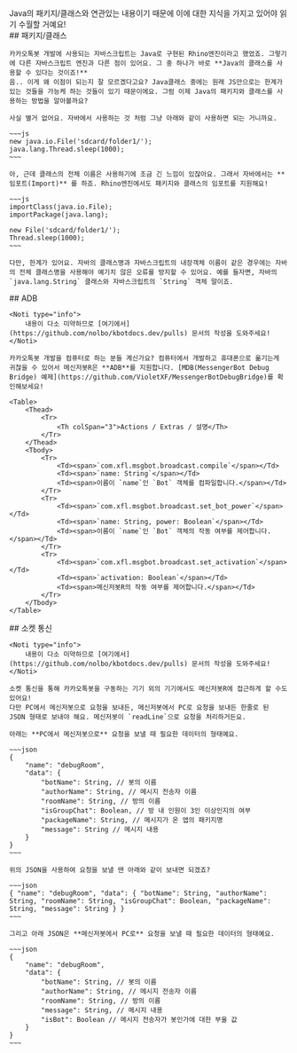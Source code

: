 <Section>
    <Noti type="info">
        Java의 패키지/클래스와 연관있는 내용이기 때문에 이에 대한 지식을 가지고 있어야 읽기 수월할 거예요!
    </Noti>
</Section>
<Section>
    ## 패키지/클래스

    카카오톡봇 개발에 사용되는 자바스크립트는 Java로 구현된 Rhino엔진이라고 했었죠. 그렇기에 다른 자바스크립트 엔진과 다른 점이 있어요. 그 중 하나가 바로 **Java의 클래스를 사용할 수 있다는 것이죠!**
    음.. 이게 왜 이점이 되는지 잘 모르겠다고요? Java클래스 중에는 원래 JS만으로는 한계가 있는 것들을 가능케 하는 것들이 있기 때문이에요. 그럼 이제 Java의 패키지와 클래스를 사용하는 방법을 알아볼까요?
    
    사실 별거 없어요. 자바에서 사용하는 것 처럼 그냥 아래와 같이 사용하면 되는 거니까요.
    
    ~~~js
    new java.io.File('sdcard/folder1/');
    java.lang.Thread.sleep(1000);
    ~~~
    
    아, 근데 클래스의 전체 이름은 사용하기에 조금 긴 느낌이 있잖아요. 그래서 자바에서는 **임포트(Import)** 를 하죠. Rhino엔진에서도 패키지와 클래스의 임포트를 지원해요!

    ~~~js
    importClass(java.io.File);
    importPackage(java.lang);
    
    new File('sdcard/folder1/');
    Thread.sleep(1000);
    ~~~

    다만, 한계가 있어요. 자바의 클래스명과 자바스크립트의 내장객체 이름이 같은 경우에는 자바의 전체 클래스명을 사용해야 예기치 않은 오류를 방지할 수 있어요. 예를 들자면, 자바의 `java.lang.String` 클래스와 자바스크립트의 `String` 객체 말이죠.
</Section>
<Section>
    ## ADB

    <Noti type="info">
        내용이 다소 미약하므로 [여기에서](https://github.com/nolbo/kbotdocs.dev/pulls) 문서의 작성을 도와주세요!
    </Noti>

    카카오톡봇 개발을 컴퓨터로 하는 분들 계신가요? 컴퓨터에서 개발하고 휴대폰으로 옮기는게 귀찮을 수 있어서 메신저봇R은 **ADB**를 지원합니다. [MDB(MessengerBot Debug Bridge) 예제](https://github.com/VioletXF/MessengerBotDebugBridge)를 확인해보세요!

    <Table>
        <Thead>
            <Tr>
                <Th colSpan="3">Actions / Extras / 설명</Th>
            </Tr>
        </Thead>
        <Tbody>
            <Tr>
                <Td><span>`com.xfl.msgbot.broadcast.compile`</span></Td>
                <Td><span>`name: String`</span></Td>
                <Td><span>이름이 `name`인 `Bot` 객체를 컴파일합니다.</span></Td>
            </Tr>
            <Tr>
                <Td><span>`com.xfl.msgbot.broadcast.set_bot_power`</span></Td>
                <Td><span>`name: String, power: Boolean`</span></Td>
                <Td><span>이름이 `name`인 `Bot` 객체의 작동 여부를 제어합니다.</span></Td>
            </Tr>
            <Tr>
                <Td><span>`com.xfl.msgbot.broadcast.set_activation`</span></Td>
                <Td><span>`activation: Boolean`</span></Td>
                <Td><span>메신저봇R의 작동 여부를 제어합니다.</span></Td>
            </Tr>
        </Tbody>
    </Table>
</Section>
<Section>
    ## 소켓 통신

    <Noti type="info">
        내용이 다소 미약하므로 [여기에서](https://github.com/nolbo/kbotdocs.dev/pulls) 문서의 작성을 도와주세요!
    </Noti>

    소켓 통신을 통해 카카오톡봇을 구동하는 기기 외의 기기에서도 메신저봇R에 접근하게 할 수도 있어요!
    다만 PC에서 메신저봇으로 요청을 보내든, 메신저봇에서 PC로 요청을 보내든 한줄로 된 JSON 형태로 보내야 해요. 메신저봇이 `readLine`으로 요청을 처리하거든요.

    아래는 **PC에서 메신저봇으로** 요청을 보낼 때 필요한 데이터의 형태예요.

    ~~~json
    {
        "name": "debugRoom",
        "data": {
            "botName": String, // 봇의 이름
            "authorName": String, // 메시지 전송자 이름
            "roomName": String, // 방의 이름
            "isGroupChat": Boolean, // 방 내 인원이 3인 이상인지의 여부
            "packageName": String, // 메시지가 온 앱의 패키지명
            "message": String // 메시지 내용
        }
    }
    ~~~

    위의 JSON을 사용하여 요청을 보낼 땐 아래와 같이 보내면 되겠죠?

    ~~~json
    { "name": "debugRoom", "data": { "botName": String, "authorName": String, "roomName": String, "isGroupChat": Boolean, "packageName": String, "message": String } }
    ~~~

    그리고 아래 JSON은 **메신저봇에서 PC로** 요청을 보낼 때 필요한 데이터의 형태예요.

    ~~~json
    {
        "name": "debugRoom",
        "data": {
            "botName": String, // 봇의 이름
            "authorName": String, // 메시지 전송자 이름
            "roomName": String, // 방의 이름
            "message": String, // 메시지 내용
            "isBot": Boolean // 메시지 전송자가 봇인가에 대한 부울 값
        }
    }
    ~~~
</Section>